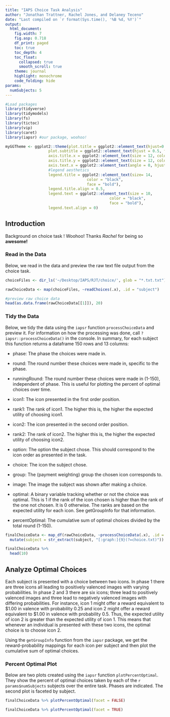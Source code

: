 ```yaml
---
title: "IAPS Choice Task Analysis"
author: "Jonathan Trattner, Rachel Jones, and Delaney Teceno"
date: "Last compiled on `r format(Sys.time(), '%B %d, %Y')`"
output: 
  html_document:
    fig.width: 7
    fig.asp: 0.718
    df_print: paged
    toc: true
    toc_depth: 4
    toc_float:
      collapsed: true
      smooth_scroll: true
    theme: journal
    highlight: monochrome
    code_folding: hide
params:
  numSubjects: 5
---
```


```r
#Load packages
library(tidyverse)
library(tidymodels)
library(fs)
library(tictoc)
library(vip)
library(caret)
library(iapsr) #our package, woohoo!

myGGTheme <- ggplot2::theme(plot.title = ggplot2::element_text(hjust=0.5, face = "bold.italic", size=16), #plot title aesthetics
                   plot.subtitle = ggplot2::element_text(hjust = 0.5, face = "bold", size = 12), #plot subtitle aesthetics
                   axis.title.x = ggplot2::element_text(size = 12, color= "black", face = "bold"), #x axis title aesthetics
                   axis.title.y = ggplot2::element_text(size = 12, color= "black", face = "bold"), #y axis title aesthetics
                   axis.text.x = ggplot2::element_text(angle = 0, hjust = 0.5, size = 12),
                   #legend aesthetics
                   legend.title = ggplot2::element_text(size= 14,
                                    color = "black",
                                    face = "bold"),
                   legend.title.align = 0.5,
                   legend.text = ggplot2::element_text(size = 10,
                                              color = "black",
                                              face = "bold"),
                   legend.text.align = 0)
```

## Introduction

Background on choice task ! Woohoo! Thanks *Rachel* for being so **awesome!**

### Read in the Data

Below, we read in the data and preview the raw text file output from the choice task.

```r

choiceFiles <- dir_ls('~/Desktop/IAPS/RJT/choice/', glob = "*.txt.txt") #get the paths for the files that contain the string ".txt.txt". For new cohort.

rawChoiceData <- map(choiceFiles, ~readChoices(.x), .id = "subject")

#preview raw choice data
head(as.data.frame(rawChoiceData[[1]]), 20)

```

### Tidy the Data

Below, we tidy the data using the `iapsr` function `processChoiceData` and preview it. For information on how the processing was done, call `?iapsr::processChoiceData()` in the console. In summary, for each subject this function returns a dataframe 150 rows and 13 columns:

* phase: The phase the choices were made in.

* round: The round number these choices were made in, specific to the phase.

* runningRound: The round number these choices were made in (1-150), independent of phase. This is useful for plotting the percent of optimal choices over time.

* icon1: The icon presented in the first order position.

* rank1: The rank of icon1. The higher this is, the higher the expected utility of choosing icon1.

* icon2: The icon presented in the second order position.

* rank2: The rank of icon2. The higher this is, the higher the expected utility of choosing icon2.

* option: The option the subject chose. This should correspond to the icon order as presented in the task.

* choice: The icon the subject chose.

* group: The (payment weighting) group the chosen icon corresponds to.

* image: The image the subject was shown after making a choice.

* optimal: A binary variable tracking whether or not the choice was optimal. This is 1 if the rank of the icon chosen is higher than the rank of the one not chosen. It is 0 otherwise. The ranks are based on the expected utility for each icon. See getGroupInfo for that information.

* percentOptimal: The cumulative sum of optimal choices divided by the total round (1-150).

```r

finalChoiceData <- map_df(rawChoiceData, ~processChoiceData(.x), .id = "subject") %>%
  mutate(subject = str_extract(subject, "[:graph:]{9}(?=choice.txt)"))

finalChoiceData %>%
  head(10)
```

## Analyze Optimal Choices

Each subject is presented with a choice between two icons. In phase 1 there are three icons all leading to positively valenced images with varying probabilities. In phase 2 and 3 there are six icons; three lead to positively valenced images and three lead to negatively valenced images with differing probabilities. For instance, icon 1 might offer a reward equivalent to \$1.00 in valence with probability 0.25 and icon 2 might offer a reward equivalent to \$1.00 in valence with probability 0.5. Thus, the expected utility of icon 2 is greater than the expected utility of icon 1. This means that whenever an individual is presented with these two icons, the optimal choice is to choose icon 2.

Using the `getGroupInfo` function from the `iapsr` package, we get the reward-probability mappings for each icon per subject and then plot the cumulative sum of optimal choices. 

### Percent Optimal Plot

Below are two plots created using the `iapsr` function `plotPercentOptimal`. They show the percent of optimal choices taken by each of the `r params$numSubjects` subjects over the entire task. Phases are indicated. The second plot is faceted by subject.

```r

finalChoiceData %>% plotPercentOptimal(facet = FALSE)

```

```r

finalChoiceData %>% plotPercentOptimal(facet = TRUE)

```
